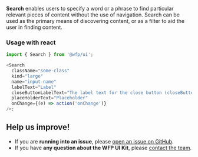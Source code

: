 **Search** enables users to specify a word or a phrase to find particular relevant pieces of content without the use of navigation. Search can be used as the primary means of discovering content, or as a filter to aid the user in finding content.

### Usage with react

```js
import { Search } from '@wfp/ui';

<Search
  className="some-class"
  kind="large"
  name="input-name"
  labelText="Label"
  closeButtonLabelText="The label text for the close button (closeButtonLabelText)"
  placeHolderText="Placeholder"
  onChange={(e) => action('onChange')}
/>;
```

## Help us improve!

- If you are **running into an issue**, please [open an issue on GitHub](https://github.com/wfp/ui/issues).
- If you have **any question about the WFP UI Kit**, please [contact the team](mailto:global.uikit@wfp.org).
